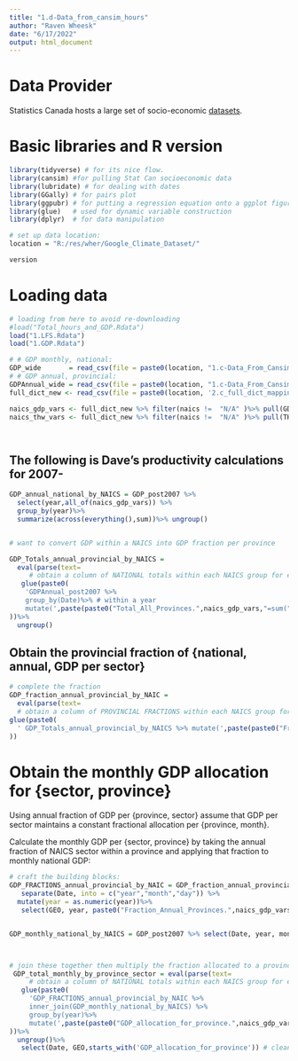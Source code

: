---
title: "1.d-Data_from_cansim_hours"
author: "Raven Wheesk"
date: "6/17/2022"
output: html_document
---

# Data Provider

Statistics Canada hosts a large set of socio-economic [datasets](https://www150.statcan.gc.ca/n1//en/type/data?MM=1#tables). 


# Basic libraries and R version

```{R, message = FALSE, warning = FALSE}
library(tidyverse) # for its nice flow.
library(cansim) #for pulling Stat Can socioeconomic data
library(lubridate) # for dealing with dates
library(GGally) # for pairs plot
library(ggpubr) # for putting a regression equation onto a ggplot figure
library(glue)   # used for dynamic variable construction
library(dplyr)  # for data manipulation

# set up data location:
location = "R:/res/wher/Google_Climate_Dataset/"
```

```{R version}
version
```

# Loading data
```{r loaddata, echo = FALSE}
# loading from here to avoid re-downloading
#load("Total_hours_and_GDP.Rdata")
load("1.LFS.Rdata")
load("1.GDP.Rdata")

```

```{r loading, message = FALSE, warning = FALSE}

# # GDP monthly, national:
GDP_wide       = read_csv(file = paste0(location, "1.c-Data_From_Cansim-GDP.csv"))
# # GDP annual, provincial:
GDPAnnual_wide = read_csv(file = paste0(location, "1.c-Data_From_Cansim-GDPAnnual.csv"))
full_dict_new <- read_csv(file = paste0(location, '2.c_full_dict_mapping_THW_GDP_LFS_Census.csv'))

naics_gdp_vars <- full_dict_new %>% filter(naics !=  "N/A" )%>% pull(GDP_ind_names) %>% unique() 
naics_thw_vars <- full_dict_new %>% filter(naics !=  "N/A" )%>% pull(THW_ind_names) %>% unique() 




```



## The following is Dave's productivity calculations for 2007-

```{r, warnings = FALSE}

GDP_annual_national_by_NAICS = GDP_post2007 %>% 
  select(year,all_of(naics_gdp_vars)) %>%
  group_by(year)%>%
  summarize(across(everything(),sum))%>% ungroup()


# want to convert GDP within a NAICS into GDP fraction per province

GDP_Totals_annual_provincial_by_NAICS = 
  eval(parse(text=
     # obtain a column of NATIONAL totals within each NAICS group for each year:
   glue(paste0(
    'GDPAnnual_post2007 %>% 
    group_by(Date)%>% # within a year
    mutate(',paste(paste0("Total_All_Provinces.",naics_gdp_vars,"=sum(",naics_gdp_vars,")"),collapse=","),')'))
))%>%
  ungroup()
```


## Obtain the provincial fraction of {national, annual, GDP per sector}  


```{r}
# complete the fraction
GDP_fraction_annual_provincial_by_NAIC =
  eval(parse(text=
  # obtain a column of PROVINCIAL FRACTIONS within each NAICS group for each year:
glue(paste0(
  ' GDP_Totals_annual_provincial_by_NAICS %>% mutate(',paste(paste0("Fraction_Annual_Provinces.",naics_gdp_vars,"=",naics_gdp_vars,"/","Total_All_Provinces.",naics_gdp_vars),collapse=","),')'))
))
```

# Obtain the monthly GDP allocation for \{sector, province\}
Using annual fraction of GDP per \{province, sector\} assume that GDP per sector maintains a constant fractional allocation per \{province, month\}.

Calculate the monthly GDP per \{sector, province\} by taking the annual fraction of NAICS sector within a province and applying that fraction to monthly national GDP:



```{r}
# craft the building blocks:
GDP_FRACTIONS_annual_provincial_by_NAIC = GDP_fraction_annual_provincial_by_NAIC%>% 
   separate(Date, into = c("year","month","day")) %>% 
  mutate(year = as.numeric(year))%>%
   select(GEO, year, paste0("Fraction_Annual_Provinces.",naics_gdp_vars))


GDP_monthly_national_by_NAICS = GDP_post2007 %>% select(Date, year, month, all_of(naics_gdp_vars))



# join these together then multiply the fraction allocated to a province to the monthly GDP total
 GDP_total_monthly_by_province_sector = eval(parse(text=
     # obtain a column of NATIONAL totals within each NAICS group for each year:
   glue(paste0(
     'GDP_FRACTIONS_annual_provincial_by_NAIC %>% 
     inner_join(GDP_monthly_national_by_NAICS) %>%
     group_by(year)%>%
     mutate(',paste(paste0("GDP_allocation_for_province.",naics_gdp_vars,"=Fraction_Annual_Provinces.",naics_gdp_vars,"*",naics_gdp_vars),collapse=","),')'))
))%>%
  ungroup()%>%
   select(Date, GEO,starts_with('GDP_allocation_for_province')) # cleanup

 
 

```



```{r}





```





